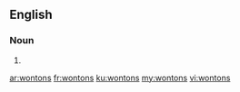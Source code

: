 {{also|won tons}}

==English==

===Noun===
{{head|en|noun plural form}}

# {{plural of|wonton|lang=en}}

[[ar:wontons]]
[[fr:wontons]]
[[ku:wontons]]
[[my:wontons]]
[[vi:wontons]]
